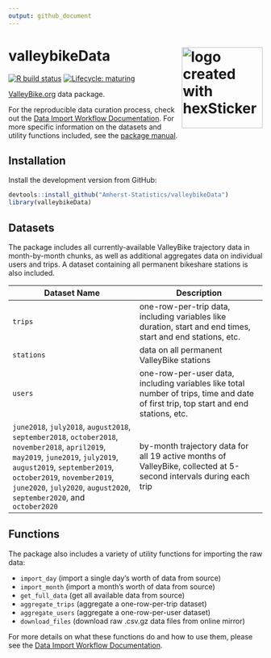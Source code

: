 ```yaml
---
output: github_document
---
```


# valleybikeData <img src="man/figures/logo.png" title="logo created with hexSticker" width="160px" align="right"/>

<!-- badges: start -->
[![R build status](https://github.com/Amherst-Statistics/valleybikeData/workflows/R-CMD-check/badge.svg)](https://github.com/Amherst-Statistics/valleybikeData/actions)
[![Lifecycle: maturing](https://img.shields.io/badge/lifecycle-maturing-blue.svg)](https://www.tidyverse.org/lifecycle/#maturing)
<!-- badges: end -->

[ValleyBike.org](https://www.valleybike.org/) data package. 

For the reproducible data curation process, check out the [Data Import Workflow Documentation](https://amherst-statistics.github.io/valleybikeData/). For more specific information on the datasets and utility functions included, see the [package manual](https://github.com/Amherst-Statistics/valleybikeData/blob/master/valleybikeData_0.0.1.pdf).

## Installation

Install the development version from GitHub:

```r
devtools::install_github("Amherst-Statistics/valleybikeData")
library(valleybikeData)
```

## Datasets

The package includes all currently-available ValleyBike trajectory data in month-by-month chunks, as well as additional aggregates data on individual users and trips. A dataset containing all permanent bikeshare stations is also included.

| Dataset Name | Description |
|---|---|
| `trips` | one-row-per-trip data, including variables like duration, start and end times, start and end stations, etc. |
| `stations` | data on all permanent ValleyBike stations |
| `users` | one-row-per-user data, including variables like total number of trips, time and date of first trip, top start and end stations, etc. |
| `june2018`, `july2018`, `august2018`, `september2018`, `october2018`, `november2018`, `april2019`, `may2019`, `june2019`, `july2019`, `august2019`, `september2019`, `october2019`, `november2019`, `june2020`, `july2020`, `august2020`, `september2020`, and `october2020` | by-month trajectory data for all 19 active months of ValleyBike, collected at 5-second intervals during each trip |

## Functions

The package also includes a variety of utility functions for importing the raw data:

- `import_day` (import a single day's worth of data from source)
- `import_month` (import a month's worth of data from source)
- `get_full_data` (get all available data from source)
- `aggregate_trips` (aggregate a one-row-per-trip dataset)
- `aggregate_users` (aggregate a one-row-per-user dataset)
- `download_files` (download raw .csv.gz data files from online mirror)

For more details on what these functions do and how to use them, please see the [Data Import Workflow Documentation](https://amherst-statistics.github.io/valleybikeData/).
